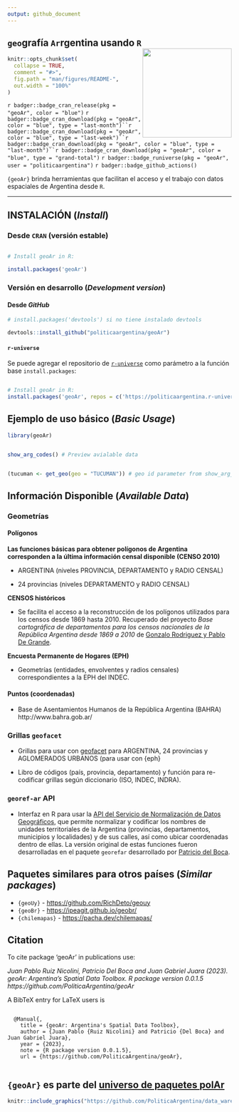 ```yaml
---
output: github_document
---
```


## `geo`grafía `Ar`rgentina usando `R` <a><img src="man/figures/logo.png" width="200" align="right"/></a>

<!-- README.md is generated from README.Rmd. Please edit that file -->

```r
knitr::opts_chunk$set(
  collapse = TRUE,
  comment = "#>",
  fig.path = "man/figures/README-",
  out.width = "100%"
)
```

<!-- badges: start -->

`r badger::badge_cran_release(pkg = "geoAr", color = "blue")`
`r badger::badge_cran_download(pkg = "geoAr", color = "blue", type = "last-month")``r badger::badge_cran_download(pkg = "geoAr", color = "blue", type = "last-week")``r badger::badge_cran_download(pkg = "geoAr", color = "blue", type = "last-month")``r badger::badge_cran_download(pkg = "geoAr", color = "blue", type = "grand-total")`
`r badger::badge_runiverse(pkg = "geoAr", user = "politicaargentina")`
`r badger::badge_github_actions()`
<!-- badges: end -->

`{geoAr}` brinda herramientas que facilitan el acceso y el trabajo con datos espaciales de Argentina desde `R`.

------------------------------------------------------------------------

## INSTALACIÓN (_Install_)


### Desde  `CRAN` (versión estable)

```r

# Install geoAr in R:

install.packages('geoAr')

```


### Versión en desarrollo (*Development version*)

#### Desde _GitHub_

``` r
# install.packages('devtools') si no tiene instalado devtools

devtools::install_github("politicaargentina/geoAr")
```

#### `r-universe` 

Se puede agregar el repositorio de [`r-universe`](https://politicaargentina.r-universe.dev/builds) como parámetro a la función base `install.packages`:

```r

# Install geoAr in R:
install.packages('geoAr', repos = c('https://politicaargentina.r-universe.dev')

```


## Ejemplo de uso básico (*Basic Usage*)

```r

library(geoAr)


show_arg_codes() # Preview avialable data 


(tucuman <- get_geo(geo = "TUCUMAN")) # geo id parameter from show_arg_codes() function

```

## Información Disponible (*Available Data*)

### Geometrías

#### **Polígonos**

**Las funciones básicas para obtener polígonos de Argentina corresponden a la última información censal disponible (CENSO 2010)**

-   ARGENTINA (niveles PROVINCIA, DEPARTAMENTO y RADIO CENSAL)

-   24 provincias (niveles DEPARTAMENTO y RADIO CENSAL)

**CENSOS históricos**

-  Se facilita el acceso a la reconstrucción de los polígonos utilizados para los censos desde 1869 hasta 2010. Recuperado del proyecto _Base cartográfica de departamentos para los censos nacionales de la República Argentina desde 1869 a 2010_ de [Gonzalo Rodriguez y Pablo De Grande](https://ri.conicet.gov.ar/handle/11336/149867). 

**Encuesta Permanente de Hogares (EPH)**

- Geometrías (entidades, envolventes y radios censales) correspondientes a la EPH del INDEC.

#### **Puntos (coordenadas)**

- Base de Asentamientos Humanos de la República Argentina (BAHRA) http://www.bahra.gob.ar/ 


### Grillas `geofacet`

-   Grillas para usar con [geofacet](<https://politicaargentina.github.io/geoAr/articles/geoAr_geofacet.html>) para ARGENTINA, 24 provincias y AGLOMERADOS URBANOS (para usar con {eph}

-   Libro de códigos (país, provincia, departamento) y función para re-codificar grillas según diccionario (ISO, INDEC, INDRA).

### `georef-ar` API

- Interfaz en R para usar la [API del Servicio de Normalización de Datos Geográficos](https://georef-ar-api.readthedocs.io/es/latest/), que permite normalizar y codificar los nombres de unidades territoriales de la Argentina (provincias, departamentos, municipios y localidades) y de sus calles, así como ubicar coordenadas dentro de ellas. La versión original de estas funciones fueron desarrolladas en el paquete `georefar` desarrollado por [Patricio del Boca](https://github.com/pdelboca/georefar).


## Paquetes similares para otros países (*Similar packages*)

-   `{geoUy}` - <https://github.com/RichDeto/geouy>
-   `{geoBr}` - <https://ipeagit.github.io/geobr/>
-   `{chilemapas}` - <https://pacha.dev/chilemapas/>

## Citation

To cite package ‘geoAr’ in publications use:

  _Juan Pablo Ruiz Nicolini, Patricio Del Boca and Juan Gabriel Juara (2023). geoAr: Argentina's Spatial Data Toolbox. R package version 0.0.1.5 https://github.com/PoliticaArgentina/geoAr _

A BibTeX entry for LaTeX users is

```

  @Manual{,
    title = {geoAr: Argentina's Spatial Data Toolbox},
    author = {Juan Pablo {Ruiz Nicolini} and Patricio {Del Boca} and Juan Gabriel Juara},
    year = {2023},
    note = {R package version 0.0.1.5},
    url = {https://github.com/PoliticaArgentina/geoAr},
  
```  
  
## `{geoAr}` es parte del [universo de paquetes **polAr**](https://github.com/PoliticaArgentina/polArverse)

```r

knitr::include_graphics("https://github.com/PoliticaArgentina/data_warehouse/raw/master/hex/collage.png")

```
